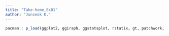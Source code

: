 ```yaml
---
title: "Take-home_Ex01"
author: "Junseok K."
---
```


```r
pacman:: p_load(ggplot2, ggiraph, ggstatsplot, rstatix, gt, patchwork, tidyverse)
```

```r

```
